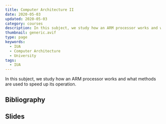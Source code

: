 ```yaml
---
title: Computer Architecture II
date: 2020-05-03
updated: 2020-05-03
category: courses
description: In this subject, we study how an ARM processor works and what methods are used to speed up its operation.
thumbnail: generic.avif
type: page
keywords:
  - IUA
  - Computer Architecture
  - University
tags:
  - IUA
---
```


In this subject, we study how an ARM processor works and what methods are used to speed up its operation.

## Bibliography

## Slides
